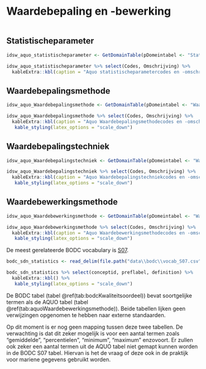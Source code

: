 # Waardebepaling en -bewerking

```r

```


## Statistischeparameter

```r

idsw_aquo_statistischeparameter <- GetDomainTable(pDomeintabel <- "StatistischeParameter")

idsw_aquo_statistischeparameter %>% select(Codes, Omschrijving) %>%
  kableExtra::kbl(caption = "Aquo statistischeparametercodes en -omschrijvingen.") 
```

## Waardebepalingsmethode

```r

idsw_aquo_Waardebepalingsmethode <- GetDomainTable(pDomeintabel <- "Waardebepalingsmethode")

idsw_aquo_Waardebepalingsmethode %>% select(Codes, Omschrijving) %>%
  kableExtra::kbl(caption = "Aquo Waardebepalingsmethodecodes en -omschrijvingen.") %>%
   kable_styling(latex_options = "scale_down")
```

## Waardebepalingstechniek

```r

idsw_aquo_Waardebepalingstechniek <- GetDomainTable(pDomeintabel <- "Waardebepalingstechniek")

idsw_aquo_Waardebepalingstechniek %>% select(Codes, Omschrijving) %>%
  kableExtra::kbl(caption = "Aquo Waardebepalingstechniekcodes en -omschrijvingen.") %>%
   kable_styling(latex_options = "scale_down")
```


## Waardebewerkingsmethode

```r

idsw_aquo_Waardebewerkingsmethode <- GetDomainTable(pDomeintabel <- "Waardebewerkingsmethode")

idsw_aquo_Waardebewerkingsmethode %>% select(Codes, Omschrijving) %>%
  kableExtra::kbl(caption = "Aquo Waardebewerkingsmethodecodes en -omschrijvingen.") %>%
   kable_styling(latex_options = "scale_down")
```



De meest gerelateerde BODC vocabulary is [S07](https://vocab.nerc.ac.uk/search_nvs/S07/). 


```r
bodc_sdn_statistics <- read_delim(file.path("data\\bodc\\vocab_S07.csv"), delim = ";")

bodc_sdn_statistics %>% select(conceptid, preflabel, definition) %>%
  kableExtra::kbl() %>%
   kable_styling(latex_options = "scale_down")
```

De BODC tabel (tabel \@ref(tab:bodcKwaliteitsoordeel)) bevat soortgelijke termen als de AQUO tabel (tabel \@ref(tab:aquoWaardebewerkingsmethode)). Beide tabellen lijken geen verwijzingen opgenomen te hebben naar externe standaarden. 

Op dit moment is er nog geen mapping tussen deze twee tabellen. De verwachting is dat dit zeker mogelijk is voor een aantal termen zoals "gemiddelde", "percentielen", "minimum", "maximum" enzovoort. Er zullen ook zeker een aantal termen uit de AQUO tabel niet gemapt kunnen worden in de BODC S07 tabel. Hiervan is het de vraag of deze ook in de praktijk voor mariene gegevens gebruikt worden. 

